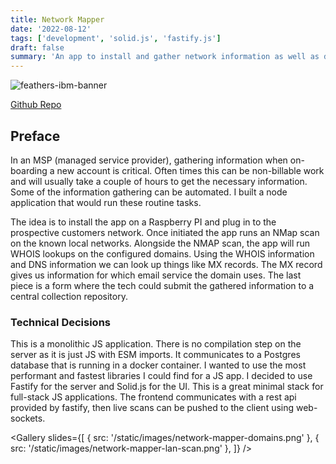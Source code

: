 ```yaml
---
title: Network Mapper
date: '2022-08-12'
tags: ['development', 'solid.js', 'fastify.js']
draft: false
summary: 'An app to install and gather network information as well as domain information.'
---
```


![feathers-ibm-banner](/static/images/network-mapper-dashboard.png)

[Github Repo](https://github.com/bskimball/network-mapper)

## Preface

In an MSP (managed service provider), gathering information when on-boarding a new account is critical. Often times
this can be non-billable work and will usually take a couple of hours to get the necessary information. Some of the
information gathering can be automated. I built a node application that would run these routine tasks.

The idea is to install the app on a Raspberry PI and plug in to the prospective customers network. Once initiated
the app runs an NMap scan on the known local networks. Alongside the NMAP scan, the app will run WHOIS lookups on
the configured domains. Using the WHOIS information and DNS information we can look up things like MX records. The
MX record gives us information for which email service the domain uses. The last piece is a form where the tech
could submit the gathered information to a central collection repository.

### Technical Decisions

This is a monolithic JS application. There is no compilation step on the server as it is just JS with ESM imports.
It communicates to a Postgres database that is running in a docker container. I wanted to use the most performant
and fastest libraries I could find for a JS app. I decided to use Fastify for the server and Solid.js for the UI.
This is a great minimal stack for full-stack JS applications. The frontend communicates with a rest api provided by
fastify, then live scans can be pushed to the client using web-sockets.

<Gallery
  slides={[
    { src: '/static/images/network-mapper-domains.png' },
    { src: '/static/images/network-mapper-lan-scan.png' },
  ]}
/>
